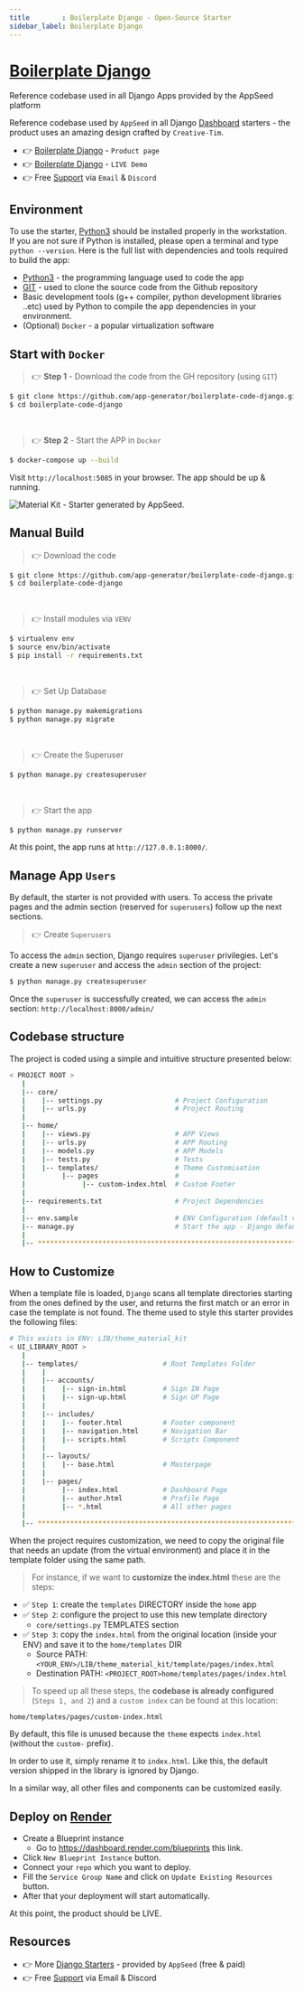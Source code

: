 ```yaml
---
title        : Boilerplate Django - Open-Source Starter
sidebar_label: Boilerplate Django
---
```


# [Boilerplate Django](https://appseed.us/boilerplate-code/django-boilerplate/)

<SubHeading> Reference codebase used in all Django Apps provided by the AppSeed platform</SubHeading>

Reference codebase used by `AppSeed` in all Django [Dashboard](https://appseed.us/apps/django/) starters - the product uses an amazing design crafted by `Creative-Tim`.

- 👉 [Boilerplate Django](https://appseed.us/boilerplate-code/django-boilerplate/) - `Product page`
- 👉 [Boilerplate Django](https://django-material-kit.appseed-srv1.com/) - `LIVE Demo`
- 👉 Free [Support](https://appseed.us/support/) via `Email` & `Discord`


## Environment

To use the starter, [Python3](https://www.python.org) should be installed properly in the workstation. 
If you are not sure if Python is installed, please open a terminal and type `python --version`. Here is the full list with dependencies and tools required to build the app:

- [Python3](https://www.python.org) - the programming language used to code the app
- [GIT](https://git-scm.com) - used to clone the source code from the Github repository
- Basic development tools (g++ compiler, python development libraries ..etc) used by Python to compile the app dependencies in your environment.
- (Optional) `Docker` - a popular virtualization software


## Start with `Docker`

> 👉 **Step 1** - Download the code from the GH repository (using `GIT`) 

```bash
$ git clone https://github.com/app-generator/boilerplate-code-django.git
$ cd boilerplate-code-django
```

<br />

> 👉 **Step 2** - Start the APP in `Docker`

```bash
$ docker-compose up --build 
```

Visit `http://localhost:5085` in your browser. The app should be up & running.

![Material Kit - Starter generated by AppSeed.](https://user-images.githubusercontent.com/51070104/167396765-c88b7a95-155f-4236-8691-7b80fa2d9cd9.png)


## Manual Build 

> 👉 Download the code  

```bash
$ git clone https://github.com/app-generator/boilerplate-code-django.git
$ cd boilerplate-code-django
```

<br />

> 👉 Install modules via `VENV`  

```bash
$ virtualenv env
$ source env/bin/activate
$ pip install -r requirements.txt
```

<br />

> 👉 Set Up Database

```bash
$ python manage.py makemigrations
$ python manage.py migrate
```

<br />

> 👉 Create the Superuser

```bash
$ python manage.py createsuperuser
```

<br />

> 👉 Start the app

```bash
$ python manage.py runserver
```

At this point, the app runs at `http://127.0.0.1:8000/`. 


## Manage App `Users`

By default, the starter is not provided with users. To access the private pages and the admin section (reserved for `superusers`) follow up the next sections.

> 👉 Create `Superusers`

To access the `admin` section, Django requires `superuser` privilegies. Let's create a new `superuser` and access the `admin` section of the project:

```bash
$ python manage.py createsuperuser
```

Once the `superuser` is successfully created, we can access the `admin` section: `http://localhost:8000/admin/` 


## Codebase structure

The project is coded using a simple and intuitive structure presented below:

```bash
< PROJECT ROOT >
   |
   |-- core/                            
   |    |-- settings.py                  # Project Configuration  
   |    |-- urls.py                      # Project Routing
   |
   |-- home/
   |    |-- views.py                     # APP Views 
   |    |-- urls.py                      # APP Routing
   |    |-- models.py                    # APP Models 
   |    |-- tests.py                     # Tests  
   |    |-- templates/                   # Theme Customisation 
   |         |-- pages                   # 
   |              |-- custom-index.html  # Custom Footer      
   |     
   |-- requirements.txt                  # Project Dependencies
   |
   |-- env.sample                        # ENV Configuration (default values)
   |-- manage.py                         # Start the app - Django default start script
   |
   |-- ************************************************************************
```


## How to Customize 

When a template file is loaded, `Django` scans all template directories starting from the ones defined by the user, and returns the first match or an error in case the template is not found. 
The theme used to style this starter provides the following files: 

```bash
# This exists in ENV: LIB/theme_material_kit
< UI_LIBRARY_ROOT >                      
   |
   |-- templates/                     # Root Templates Folder 
   |    |          
   |    |-- accounts/       
   |    |    |-- sign-in.html         # Sign IN Page
   |    |    |-- sign-up.html         # Sign UP Page
   |    |
   |    |-- includes/       
   |    |    |-- footer.html          # Footer component
   |    |    |-- navigation.html      # Navigation Bar
   |    |    |-- scripts.html         # Scripts Component
   |    |
   |    |-- layouts/       
   |    |    |-- base.html            # Masterpage
   |    |
   |    |-- pages/       
   |         |-- index.html           # Dashboard Page
   |         |-- author.html          # Profile Page
   |         |-- *.html               # All other pages
   |    
   |-- ************************************************************************
```

When the project requires customization, we need to copy the original file that needs an update (from the virtual environment) and place it in the template folder using the same path. 

> For instance, if we want to **customize the index.html** these are the steps:

- ✅ `Step 1`: create the `templates` DIRECTORY inside the `home` app
- ✅ `Step 2`: configure the project to use this new template directory
  - `core/settings.py` TEMPLATES section
- ✅ `Step 3`: copy the `index.html` from the original location (inside your ENV) and save it to the `home/templates` DIR
  - Source PATH: `<YOUR_ENV>/LIB/theme_material_kit/template/pages/index.html`
  - Destination PATH: `<PROJECT_ROOT>home/templates/pages/index.html`

> To speed up all these steps, the **codebase is already configured** (`Steps 1, and 2`) and a `custom index` can be found at this location:

`home/templates/pages/custom-index.html` 

By default, this file is unused because the `theme` expects `index.html` (without the `custom-` prefix). 

In order to use it, simply rename it to `index.html`. Like this, the default version shipped in the library is ignored by Django. 

In a similar way, all other files and components can be customized easily.


## Deploy on [Render](https://render.com/)

- Create a Blueprint instance
  - Go to https://dashboard.render.com/blueprints this link.
- Click `New Blueprint Instance` button.
- Connect your `repo` which you want to deploy.
- Fill the `Service Group Name` and click on `Update Existing Resources` button.
- After that your deployment will start automatically.

At this point, the product should be LIVE.


## Resources

- 👉 More [Django Starters](https://appseed.us/apps/django/) - provided by `AppSeed` (free & paid)
- 👉 Free [Support](https://appseed.us/support/) via Email & Discord

